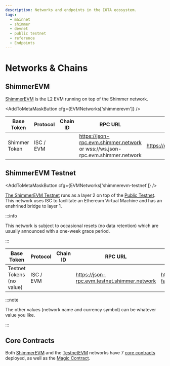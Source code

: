 ```yaml
---
description: Networks and endpoints in the IOTA ecosystem.
tags:
  - mainnet
  - shimmer
  - devnet
  - public testnet
  - reference
  - Endpoints
---
```



# Networks & Chains

## ShimmerEVM

[ShimmerEVM](https://explorer.evm.shimmer.network/) is the L2 EVM running on top of the Shimmer network.

<AddToMetaMaskButton cfg={EVMNetworks['shimmerevm']} />

| Base Token    | Protocol  | Chain ID                                              | RPC URL                                                                       | Explorer                             |
|---------------|-----------|-------------------------------------------------------|-------------------------------------------------------------------------------|--------------------------------------|
| Shimmer Token | ISC / EVM | <ChainId url='https://json-rpc.evm.shimmer.network'/> | https://json-rpc.evm.shimmer.network or wss://ws.json-rpc.evm.shimmer.network | https://explorer.evm.shimmer.network |

## ShimmerEVM Testnet

<AddToMetaMaskButton cfg={EVMNetworks['shimmerevm-testnet']} />

[The ShimmerEVM Testnet](https://explorer.evm.testnet.shimmer.network/) runs as a layer 2 on top
of the [Public Testnet](/build/networks-endpoints/#public-testnet). This network uses ISC to facilitate
an Ethereum Virtual Machine and has an enshrined bridge to layer 1.

:::info

This network is subject to occasional resets (no data retention) which are usually announced with a one-week grace period.

:::

| Base Token                | Protocol  | Chain ID                                                      | RPC URL                                      | Faucet                                     | Explorer                                     |
|---------------------------|-----------|---------------------------------------------------------------|----------------------------------------------|--------------------------------------------|----------------------------------------------|
| Testnet Tokens (no value) | ISC / EVM | <ChainId url='https://json-rpc.evm.testnet.shimmer.network'/> | https://json-rpc.evm.testnet.shimmer.network | https://evm-faucet.testnet.shimmer.network | https://explorer.evm.testnet.shimmer.network |

:::note

The other values (network name and currency symbol) can be whatever value you like.

:::

## Core Contracts

Both [ShimmerEVM](#shimmerEVM) and the [TestnetEVM](#testnetEVM) networks have 7
[core contracts](../reference/core-contracts/overview.md) deployed, as well as the
[Magic Contract](../reference/magic-contract.md).
